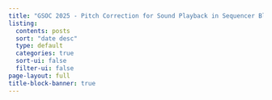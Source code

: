 ```yaml
---
title: "GSOC 2025 - Pitch Correction for Sound Playback in Sequencer Blog"
listing:
  contents: posts
  sort: "date desc"
  type: default
  categories: true
  sort-ui: false
  filter-ui: false
page-layout: full
title-block-banner: true
---
```



